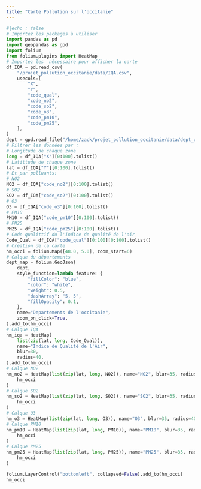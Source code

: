 ```yaml
---
title: "Carte Pollution sur l'occitanie"
---
```

```python
#|echo : false
# Importez les packages à utiliser
import pandas as pd
import geopandas as gpd
import folium
from folium.plugins import HeatMap
# Importez les  nécessaire pour afficher la carte
df_IQA = pd.read_csv(
    "/projet_pollution_occitanie/data/IQA.csv",
    usecols=[
        "X",
        "Y",
        "code_qual",
        "code_no2",
        "code_so2",
        "code_o3",
        "code_pm10",
        "code_pm25",
    ],
)
dept = gpd.read_file("/home/zack/projet_pollution_occitanie/data/dept_occi.json")
# Filtrer les données par :
# Longitude de chaque zone
long = df_IQA["X"][0:100].tolist()
# Latittude de chaque zone
lat = df_IQA["Y"][0:100].tolist()
# Et par polluants:
# NO2
NO2 = df_IQA["code_no2"][0:100].tolist()
# SO2
SO2 = df_IQA["code_so2"][0:100].tolist()
# O3
O3 = df_IQA["code_o3"][0:100].tolist()
# PM10
PM10 = df_IQA["code_pm10"][0:100].tolist()
# PM25
PM25 = df_IQA["code_pm25"][0:100].tolist()
# Code qualittif du l'indice de qualité de l'air
Code_Qual = df_IQA["code_qual"][0:100][0:100].tolist()
# Création de la carte
hm_occi = folium.Map([48.0, 5.0], zoom_start=6)
# Calque du départements
dept_map = folium.GeoJson(
    dept,
    style_function=lambda feature: {
        "fillColor": "blue",
        "color": "white",
        "weight": 0.5,
        "dashArray": "5, 5",
        "fillOpacity": 0.1,
    },
    name="Departements de l'occitanie",
    zoom_on_click=True,
).add_to(hm_occi)
# Calque IQA
hm_iqa = HeatMap(
    list(zip(lat, long, Code_Qual)),
    name="Indice de Qualité de l'Air",
    blur=30,
    radius=40,
).add_to(hm_occi)
# Calque NO2
hm_no2 = HeatMap(list(zip(lat, long, NO2)), name="NO2", blur=35, radius=40).add_to(
    hm_occi
)
# Calque SO2
hm_so2 = HeatMap(list(zip(lat, long, SO2)), name="SO2", blur=35, radius=40).add_to(
    hm_occi
)
# Calque O3
hm_o3 = HeatMap(list(zip(lat, long, O3)), name="O3", blur=35, radius=40).add_to(hm_occi)
# Calque PM10
hm_pm10 = HeatMap(list(zip(lat, long, PM10)), name="PM10", blur=35, radius=40).add_to(
    hm_occi
)
# Calque PM25
hm_pm25 = HeatMap(list(zip(lat, long, PM25)), name="PM25", blur=35, radius=40).add_to(
    hm_occi
)

folium.LayerControl("bottomleft", collapsed=False).add_to(hm_occi)
hm_occi
```